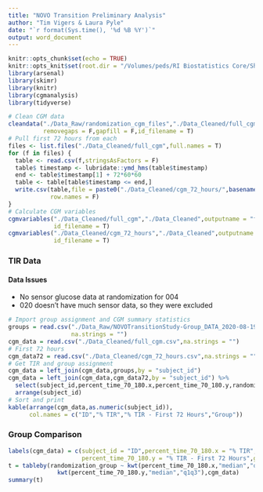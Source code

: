 ```yaml
---
title: "NOVO Transition Preliminary Analysis"
author: "Tim Vigers & Laura Pyle"
date: "`r format(Sys.time(), '%d %B %Y')`"
output: word_document
---
```


```r
knitr::opts_chunk$set(echo = TRUE)
knitr::opts_knit$set(root.dir = "/Volumes/peds/RI Biostatistics Core/Shared/Shared Projects/Laura/BDC/Projects/Viral Shah/NOVO Transition")
library(arsenal)
library(skimr)
library(knitr)
library(cgmanalysis)
library(tidyverse)
```

```r
# Clean CGM data
cleandata("./Data_Raw/randomization_cgm_files","./Data_Cleaned/full_cgm",
          removegaps = F,gapfill = F,id_filename = T)
# Pull first 72 hours from each
files <- list.files("./Data_Cleaned/full_cgm",full.names = T)
for (f in files) {
  table <- read.csv(f,stringsAsFactors = F)
  table$ timestamp <- lubridate::ymd_hms(table$timestamp)
  end <- table$timestamp[1] + 72*60*60
  table <- table[table$timestamp <= end,]
  write.csv(table,file = paste0("./Data_Cleaned/cgm_72_hours/",basename(f)),
            row.names = F)
}
# Calculate CGM variables
cgmvariables("./Data_Cleaned/full_cgm","./Data_Cleaned",outputname = "full_cgm",
             id_filename = T)
cgmvariables("./Data_Cleaned/cgm_72_hours","./Data_Cleaned",outputname = "cgm_72_hours",
             id_filename = T)
```

### TIR Data
  
#### Data Issues

- No sensor glucose data at randomization for 004
- 020 doesn't have much sensor data, so they were excluded

```r
# Import group assignment and CGM summary statistics
groups = read.csv("./Data_Raw/NOVOTransitionStudy-Group_DATA_2020-08-19_1216.csv",
                  na.strings = "")
cgm_data = read.csv("./Data_Cleaned/full_cgm.csv",na.strings = "")
# First 72 hours
cgm_data72 = read.csv("./Data_Cleaned/cgm_72_hours.csv",na.strings = "")
# Get TIR and group assignment
cgm_data = left_join(cgm_data,groups,by = "subject_id")
cgm_data = left_join(cgm_data,cgm_data72,by = "subject_id") %>%
  select(subject_id,percent_time_70_180.x,percent_time_70_180.y,randomization_group) %>%
  arrange(subject_id)
# Sort and print
kable(arrange(cgm_data,as.numeric(subject_id)),
      col.names = c("ID","% TIR","% TIR - First 72 Hours","Group"))
```

### Group Comparison

```r
labels(cgm_data) = c(subject_id = "ID",percent_time_70_180.x = "% TIR",
                     percent_time_70_180.y = "% TIR - First 72 Hours",group = "Group")
t = tableby(randomization_group ~ kwt(percent_time_70_180.x,"median","q1q3") + 
              kwt(percent_time_70_180.y,"median","q1q3"),cgm_data)
summary(t)
```